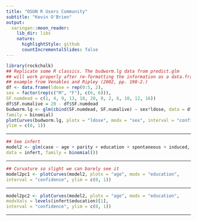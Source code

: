 ```yaml
---
title: "OSUN R Users Community"
subtitle: "Kevin O'Brien"
output:
  xaringan::moon_reader:
    lib_dir: libs
    nature:
      highlightStyle: github
      countIncrementalSlides: false
---
```


```r
library(rockchalk)
## Replicate some R classics. The budworm.lg data from predict.glm
## will work properly after re-formatting the information as a data.frame:
## example from Venables and Ripley (2002, pp. 190-2.)
df <- data.frame(ldose = rep(0:5, 2),
sex = factor(rep(c("M", "F"), c(6, 6))),
SF.numdead = c(1, 4, 9, 13, 18, 20, 0, 2, 6, 10, 12, 16))
df$SF.numalive = 20 - df$SF.numdead
budworm.lg <- glm(cbind(SF.numdead, SF.numalive) ~ sex*ldose, data = df,
family = binomial)
plotCurves(budworm.lg, plotx = "ldose", modx = "sex", interval = "confidence",
ylim = c(0, 1))
```

---

```r
## See infert
model2 <- glm(case ~ age + parity + education + spontaneous + induced,
data = infert, family = binomial())
```

---

```r
## Curvature so slight we can barely see it
model2pc1 <- plotCurves(model2, plotx = "age", modx = "education",
interval = "confidence", ylim = c(0, 1))
```

---

```r
model2pc2 <- plotCurves(model2, plotx = "age", modx = "education",
modxVals = levels(infert$education)[1],
interval = "confidence", ylim = c(0, 1))
```

---


